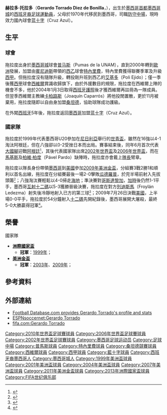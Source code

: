 {{noteTA
|G1=laliga|G2=足球
|T=zh-hans:赫拉多·托拉多;zh-hk:謝拉度·拖拉度;zh-tw:赫拉度·托拉多;
|1=zh-hans:赫拉多·托拉多;zh-hk:謝拉度·拖拉度;zh-tw:赫拉度·托拉多;
|2=zh-hans:托拉多;zh-hk:拖拉度;zh-tw:托拉多;
|3=zh-hans:帕尔多;zh-hk:柏維·柏度;zh-tw:帕爾多;
|4=zh-hans:马克斯;zh-hk:馬基斯;zh-tw:馬克斯;
|5=zh-hans:贝尼特斯;zh-hk:賓尼迪斯;zh-tw:貝尼特斯;
|6=zh-hans:卡帕罗斯;zh-hk:卡柏路斯;zh-tw:卡帕羅斯;
|7=zh-hans:莱德斯马;zh-hk:列迪斯馬;zh-tw:雷德斯馬;
}}
{{Football player infobox
| playername           = 謝拉度·拖拉度<br />''Gerardo Torrado''                                     
| image                = [[File:Gerardo_Torrado.jpg|220px]]
| fullname             = Gerardo Torrado Diez de Bonilla
| dateofbirth          = {{birth date and age|1979|4|30}} 
| cityofbirth          = [[墨西哥城|墨西哥城]] 
| countryofbirth       = [[墨西哥|墨西哥]]
| height               = {{height|m=1.73}}
| currentclub          = [[C.D.S.C._Cruz_Azul|蓝十字]]
| position             = [[中場|防守中場]]
| clubnumber           = 6
| years                = 1997-00 <br /> 2000-01 <br /> 2001-02 <br /> 2002-04 <br /> 2004-05 <br /> 2005-
| clubs                = [[Club_Universidad_Nacional|普马斯]] <br /> [[特內里費足球俱樂部|特內里費]] <br /> [[Polideportivo_Ejido|艾基多]] <br /> [[西維爾足球會|西維爾]] <br /> [[桑坦德競技|桑坦德]]<br /> [[C.D.S.C._Cruz_Azul|蓝十字]]
| caps(goals)          = {{0}}44 {{0}}(1) <br /> {{0}}36 {{0}}(0) <br /> {{0}}22 {{0}}(0) <br /> {{0}}83 {{0}}(5) <br /> {{0}}19 {{0}}(0) <br /> 167 (11)
| nationalyears        = 1999-
| nationalteam         = [[墨西哥國家足球隊|墨西哥]]
| nationalcaps(goals)  = 115 {{0}}(6)
| pcupdate             = 2010年6月12日 (六) 00:47 (UTC)
| ntupdate             = 2010年6月12日 (六) 00:47 (UTC)
}}
'''赫拉多·托拉多'''（'''Gerardo Torrado Diez de Bonilla'''，{{bd|1979年|4月30日|catIDx=Torrado, Gerardo}}），出生於[[墨西哥|墨西哥]][[首都|首都]][[墨西哥城|墨西哥城]]的[[西班牙人|西班牙裔]][[足球|足球]][[運動員|運動員]]，父母於1970年代移民到墨西哥，司職[[中場|防守中場]]，現時效力國內球會[[C.D.S.C._Cruz_Azul|蓝十字]]（Cruz Azul）。

==生平==
===球會===
拖拉度出身於[[墨西哥城|墨西哥城]]球會[[Club_Universidad_Nacional|普马斯]]（Pumas de la UNAM），直到2000年轉到[[歐洲|歐洲]]發展，加盟由[[拉法埃尔·贝尼特斯|賓尼迪斯]]帶領的[[西乙|西乙]]球會[[特內里費足球俱樂部|特內里費]]，特內里費獲得聯賽季軍及升級[[西甲|西甲]]。但拖拉度沒有隨隊升級，轉投剛升班到西乙的[[Polideportivo_Ejido|艾基多]]（Poli Ejido）；僅一季後獲[[西甲|西甲]]球會[[西維爾足球會|西維爾]]賞識收歸旗下，由於外援數目的規限，拖拉度在西維爾上陣的機會不多，他於2004年1月3日取得[[西班牙|西班牙]][[護照|護照]]後才獲西維爾再註冊為一隊成員。但翌季西維爾主教練[[华金·卡帕罗斯|卡柏路斯]]（Joaquín Caparrós）將他投閒置散，更於11月被棄用，拖拉度隨即以自由身加盟[[桑坦德競技|桑坦德]]，協助球隊成功護級。

在外闖[[西班牙|西班牙]]5年後，拖拉度返回[[墨西哥|墨西哥]]加盟[[C.D.S.C._Cruz_Azul|蓝十字]]（Cruz Azul）。

===國家隊===
拖拉度於1999年代表墨西哥U20參加在[[尼日利亞|尼日利亞]]舉行的[[世界青年足球錦標賽|世青盃]]，雖然在16強以4-1淘汰阿根廷，但在八強卻以0-2受挫日本而出局。賽事結束後，同年6月首次代表[[墨西哥國家足球隊|大國腳]]迎戰[[阿根廷國家足球隊|阿根廷]]<small><ref>{{cite web |language=en |url=http://www.footballdatabase.com/index.php?page=player&Id=816 |title=TORRADO |publisher=footballdatabase.com |date= |accessdate=2009-07-27 |archive-date=2020-11-29 |archive-url=https://web.archive.org/web/20201129220106/https://footballdatabase.com/index.php?page=player&Id=816 |dead-url=no }}</ref></small>，其後代表國家隊出席[[2002年世界盃足球賽|2002年世界盃]]及[[2006年世界盃足球賽|2006年世界盃]]，而在[[拉法埃尔·马克斯|馬基斯]]及[[帕维尔·帕尔多|柏維·柏度]]（Pável Pardo）缺陣時，拖拉度亦會戴上[[隊長_(足球)|隊長]]臂章。

拖拉度以隊長身份帶領[[墨西哥國家足球隊|墨西哥]]到[[美國|美國]]參加[[2009年美洲金盃|2009年美洲金盃]]，分組賽3戰2勝1和順利以首名出線，拖拉度在分組賽最後一場2-0擊敗[[瓜德羅普足球代表隊|瓜德羅普]]，於完半場前射入先拔頭籌<small><ref>{{cite news |language=en |url=http://concacaf.globalsportsmedia.com/page.php?sport=soccer&language_id=us&page=tournament&view=match&match_id=769393 |title=Mexico 2 - 0 Guadeloupe |publisher=concacaf.globalsportsmedia.com |date=2009-07-12 |accessdate=2009-07-27 |deadurl=yes |archiveurl=https://web.archive.org/web/20121003115422/http://concacaf.globalsportsmedia.com/page.php?sport=soccer&language_id=us&page=tournament&view=match&match_id=769393 |archivedate=2012-10-03 }}</ref></small>；八強淘汰賽輕鬆以4-0掃走[[海地國家足球隊|海地]]；準決賽對[[哥斯達黎加國家足球隊|哥斯達黎加]]，[[加時賽|加時]]後仍然1-1平手，墨西哥[[互射十二碼|互射十二碼]]以5-3獲勝晉級決賽，拖拉度在對方[[弗罗伊兰·莱德斯马|列迪斯馬]]（Froylán Ledezma）射失後冷靜地射入已方的第三球<small><ref>{{cite news |language=en |url=http://concacaf.globalsportsmedia.com/page.php?sport=soccer&language_id=us&page=tournament&view=match&match_id=778383 |title=Costa Rica 1 - 1 (Pen 3 - 5) Mexico |publisher=concacaf.globalsportsmedia.com |date=2009-07-23 |accessdate=2009-07-27 |deadurl=yes |archiveurl=https://web.archive.org/web/20121003121505/http://concacaf.globalsportsmedia.com/page.php?sport=soccer&language_id=us&page=tournament&view=match&match_id=778383 |archivedate=2012-10-03 }}</ref></small>；2009年7月26日決戰[[美國國家足球隊|美國]]，上半場0-0平手，拖拉度於54分鐘射入[[十二碼|十二碼]]先開紀錄後，墨西哥展開大屠殺，最終5-0大勝贏得冠軍<small><ref>{{cite news |language=en |url=http://soccernet.espn.go.com/report?id=266871&cc=4716 |title=Mexico 5-0 U.S.: El Tri run rampant |publisher=[[ESPN|''ESPNsoccernet'']] |date=2009-07-26 |accessdate=2009-07-27 |archive-date=2009-07-30 |archive-url=https://web.archive.org/web/20090730182330/http://soccernet.espn.go.com/report?id=266871&cc=4716 |dead-url=no }}</ref></small>。

==榮譽==
;國家隊
*'''[[国际足联联合会杯足球赛|洲際國家盃]]''' 
**'''冠軍'''：[[1999年洲際國家盃|1999年]]；
*'''[[美洲金盃|美洲金盃]]''' 
**'''冠軍'''：[[2003年美洲金盃|2003年]]、[[2009年美洲金盃|2009年]]；

==參考資料==
{{reflist}}

==外部連結==
* [http://www.footballdatabase.com/site/players/index.php?dumpPlayer=816  Football Database.com provides Gerardo Torrado's profile and stats] {{Wayback|url=http://www.footballdatabase.com/site/players/index.php?dumpPlayer=816 |date=20060526115013 }}
* [https://web.archive.org/web/20081013084023/http://soccernet-akamai.espn.go.com/players/stats?id=3039&cc=4716 ESPNsoccernet:Gerardo Torrado]
* [http://www.fifa.com/worldfootball/statisticsandrecords/players/player=70097/index.html fifa.com:Gerardo Torrado] {{Wayback|url=http://www.fifa.com/worldfootball/statisticsandrecords/players/player=70097/index.html |date=20150801181225 }}

{{2006年世界盃足球賽墨西哥參賽名單}}
{{2010年世界盃足球賽墨西哥參賽名單}}
{{2013年聯合會盃墨西哥參賽名單}}

{{DEFAULTSORT:Torrado, Gerardo}}
[[Category:2010年世界盃足球賽球員|Category:2010年世界盃足球賽球員]]
[[Category:2006年世界盃足球賽球員|Category:2006年世界盃足球賽球員]]
[[Category:2002年世界盃足球賽球員|Category:2002年世界盃足球賽球員]]
[[Category:墨西哥足球运动员|Category:墨西哥足球运动员]]
[[Category:足球中場|Category:足球中場]]
[[Category:普馬斯球員|Category:普馬斯球員]]
[[Category:特內里費球員|Category:特內里費球員]]
[[Category:桑坦德競賽球員|Category:桑坦德競賽球員]]
[[Category:西維爾球員|Category:西維爾球員]]
[[Category:西甲球員|Category:西甲球員]]
[[Category:藍十字球員|Category:藍十字球員]]
[[Category:西班牙裔墨西哥人|Category:西班牙裔墨西哥人]]
[[Category:墨西哥城人|Category:墨西哥城人]]
[[Category:1999年美洲盃球員|Category:1999年美洲盃球員]]
[[Category:2001年美洲盃球員|Category:2001年美洲盃球員]]
[[Category:2004年美洲盃球員|Category:2004年美洲盃球員]]
[[Category:2007年美洲盃球員|Category:2007年美洲盃球員]]
[[Category:2011年美洲金盃球員|Category:2011年美洲金盃球員]]
[[Category:2013年洲際國家盃球員|Category:2013年洲際國家盃球員]]
[[Category:FIFA世纪俱乐部|Category:FIFA世纪俱乐部]]